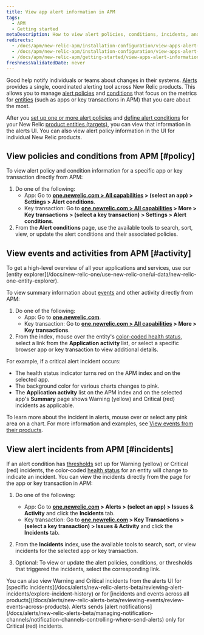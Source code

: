 ```yaml
---
title: View app alert information in APM
tags:
  - APM
  - Getting started
metaDescription: How to view alert policies, conditions, incidents, and other activity and events directly from APM.
redirects:
  - /docs/apm/new-relic-apm/installation-configuration/view-apps-alert-policies-conditions
  - /docs/apm/new-relic-apm/installation-configuration/view-apps-alert-information
  - /docs/apm/new-relic-apm/getting-started/view-apps-alert-information-apm
freshnessValidatedDate: never
---
```


Good <InlinePopover type="alerts" /> help notify individuals or teams about changes in their systems. [Alerts](/docs/alerts/new-relic-alerts-beta/getting-started/new-relic-alerts) provides a single, coordinated alerting tool across New Relic products. This allows you to manage [alert policies](/docs/alerts/new-relic-alerts-beta/getting-started/alerts-glossary#alert-policy) and [conditions](/docs/alerts/new-relic-alerts-beta/getting-started/alerts-glossary#alert-condition) that focus on the metrics for [entities](/docs/alerts/new-relic-alerts-beta/getting-started/alerts-glossary#alert-entity) (such as apps or key transactions in APM) that you care about the most.

After you [set up one or more alert policies](/docs/alerts/new-relic-alerts-beta/configuring-alert-policies/name-or-rename-alert-policy) and [define alert conditions](/docs/alerts/new-relic-alerts-beta/configuring-alert-policies/define-alert-conditions) for your New Relic [product entities (targets)](/docs/alerts/new-relic-alerts-beta/configuring-alert-policies/select-product-targets-alert-condition), you can view that information in the alerts UI. You can also view alert policy information in the UI for individual New Relic products.

## View policies and conditions from APM [#policy]

To view alert policy and condition information for a specific app or key transaction directly from APM:

1. Do one of the following:
   * App: Go to <DNT>**[one.newrelic.com > All capabilities](https://one.newrelic.com/all-capabilities) > (select an app) > Settings > Alert conditions**</DNT>.
   * Key transaction: Go to <DNT>**[one.newrelic.com > All capabilities](https://one.newrelic.com/all-capabilities) > More > Key transactions > (select a key transaction) > Settings > Alert conditions**</DNT>.
2. From the <DNT>**Alert conditions**</DNT> page, use the available tools to search, sort, view, or update the alert conditions and their associated policies.

## View events and activities from APM [#activity]

<Callout variant="tip">
  To get a high-level overview of all your applications and services, use our [entity explorer](/docs/new-relic-one/use-new-relic-one/ui-data/new-relic-one-entity-explorer).
</Callout>

To view summary information about [events](/docs/alerts/new-relic-alerts-beta/getting-started/alerts-glossary#event) and other activity directly from APM:

1. Do one of the following:
   * App: Go to <DNT>**[one.newrelic.com](https://one.newrelic.com/all-capabilities)**</DNT>.
   * Key transaction: Go to <DNT>**[one.newrelic.com > All capabilities](https://one.newrelic.com/all-capabilities) > More > Key transactions**</DNT>.
2. From the index, mouse over the entity's [color-coded health status](/docs/alerts/new-relic-alerts-beta/getting-started/alerts-glossary#health-status), select a link from the <DNT>**Application activity**</DNT> list, or select a specific browser app or key transaction to view additional details.

For example, if a critical alert incident occurs:

* The health status indicator turns red on the APM index and on the selected app.
* The background color for various charts changes to pink.
* The <DNT>**Application activity**</DNT> list on the APM index and on the selected app's <DNT>**Summary**</DNT> page shows Warning (yellow) and Critical (red) incidents as applicable.

To learn more about the incident in alerts, mouse over or select any pink area on a chart. For more information and examples, see [View events from their products](/docs/alerts/new-relic-alerts-beta/reviewing-events/view-events-their-products).

## View alert incidents from APM [#incidents]

If an alert condition has [thresholds](/docs/alerts/new-relic-alerts-beta/getting-started/alerts-glossary#alert-threshold) set up for Warning (yellow) or Critical (red) incidents, the color-coded [health status](/docs/alerts/new-relic-alerts-beta/getting-started/alerts-glossary#health-status) for an entity will change to indicate an incident. You can view the incidents directly from the page for the app or key transaction in APM:

1. Do one of the following:

   * App: Go to <DNT>**[one.newrelic.com](https://one.newrelic.com/all-capabilities) > Alerts  > (select an app) > Issues & Activity**</DNT> and click the <DNT>**Incidents**</DNT> tab.
   * Key transaction: Go to <DNT>**[one.newrelic.com](https://one.newrelic.com/all-capabilities) > Key Transactions > (select a key transaction) > Issues & Activity**</DNT> and click the <DNT>**Incidents**</DNT> tab.

2. From the <DNT>**Incidents**</DNT> index, use the available tools to search, sort, or view incidents for the selected app or key transaction.
3. Optional: To view or update the alert policies, conditions, or thresholds that triggered the incidents, select the corresponding link.


<Callout variant="tip">
  You can also view Warning and Critical incidents from the alerts UI for [specific incidents](/docs/alerts/new-relic-alerts-beta/reviewing-alert-incidents/explore-incident-history) or for [incidents and events across all products](/docs/alerts/new-relic-alerts-beta/reviewing-events/review-events-across-products). Alerts sends [alert notifications](/docs/alerts/new-relic-alerts-beta/managing-notification-channels/notification-channels-controlling-where-send-alerts) only for Critical (red) incidents.
</Callout>
